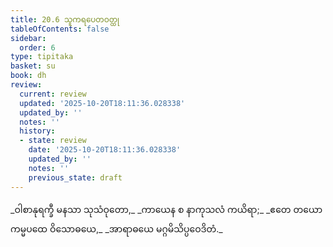 ```yaml
---
title: 20.6 သူကရပေတဝတ္ထု
tableOfContents: false
sidebar:
  order: 6
type: tipitaka
basket: su
book: dh
review:
  current: review
  updated: '2025-10-20T18:11:36.028338'
  updated_by: ''
  notes: ''
  history:
  - state: review
    date: '2025-10-20T18:11:36.028338'
    updated_by: ''
    notes: ''
    previous_state: draft
---
```



<DynamicBreadcrumb />


<ReviewStatus review={frontmatter.review} showDetails={true} />

<HypothesisAnnotation frontmatter={frontmatter} />

<Division number="281" book="dh" e="ch" v="18" p="53">

<Paragraph number="303" type="verses" book="dh">
_ဝါစာနုရက္ခီ မနသာ သုသံဝုတော,_  
_ကာယေန စ နာကုသလံ ကယိရာ;_  
_ဧတေ တယော ကမ္မပထေ ဝိသောဓယေ,_  
_အာရာဓယေ မဂ္ဂမိသိပ္ပဝေဒိတံ._
</Paragraph>
</Division>